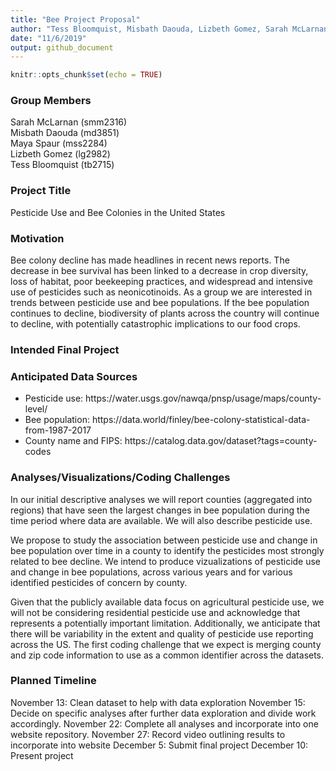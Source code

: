 ```yaml
---
title: "Bee Project Proposal"
author: "Tess Bloomquist, Misbath Daouda, Lizbeth Gomez, Sarah McLarnan, Maya Spaur"
date: "11/6/2019"
output: github_document
---
```


```r
knitr::opts_chunk$set(echo = TRUE)
```

### Group Members
Sarah McLarnan (smm2316)  
Misbath Daouda (md3851)  
Maya Spaur (mss2284)  
Lizbeth Gomez (lg2982)  
Tess Bloomquist (tb2715)  

### Project Title
Pesticide Use and Bee Colonies in the United States

### Motivation 
Bee colony decline has made headlines in recent news reports. The decrease in bee survival has been linked to a decrease in crop diversity, loss of habitat, poor beekeeping practices, and widespread and intensive use of pesticides such as neonicotinoids. As a group we are interested in trends between pesticide use and bee populations. If the bee population continues to decline, biodiversity of plants across the country will continue to decline, with potentially catastrophic implications to our food crops.

### Intended Final Project 

### Anticipated Data Sources 
- Pesticide use: https://water.usgs.gov/nawqa/pnsp/usage/maps/county-level/
- Bee population: https://data.world/finley/bee-colony-statistical-data-from-1987-2017
- County name and FIPS: https://catalog.data.gov/dataset?tags=county-codes

### Analyses/Visualizations/Coding Challenges 

In our initial descriptive analyses we will report counties (aggregated into regions) that have seen the largest changes in bee population during the time period where data are available. We will also describe pesticide use. 

We propose to study the association between pesticide use and change in bee population over time in a county to identify the pesticides most strongly related to bee decline. We intend to produce vizualizations of pesticide use and change in bee populations, across various years and for various identified pesticides of concern by county.

Given that the publicly available data focus on agricultural pesticide use, we will not be considering residential pesticide use and acknowledge that represents a potentially important limitation. Additionally, we anticipate that there will be variability in the extent and quality of pesticide use reporting across the US. The first coding challenge that we expect is merging county and zip code information to use as a common identifier across the datasets. 

### Planned Timeline 
November 13: Clean dataset to help with data exploration
November 15: Decide on specific analyses after further data exploration and divide work accordingly. 
November 22: Complete all analyses and incorporate into one website repository. 
November 27: Record video outlining results to incorporate into website
December 5: Submit final project
December 10: Present project

